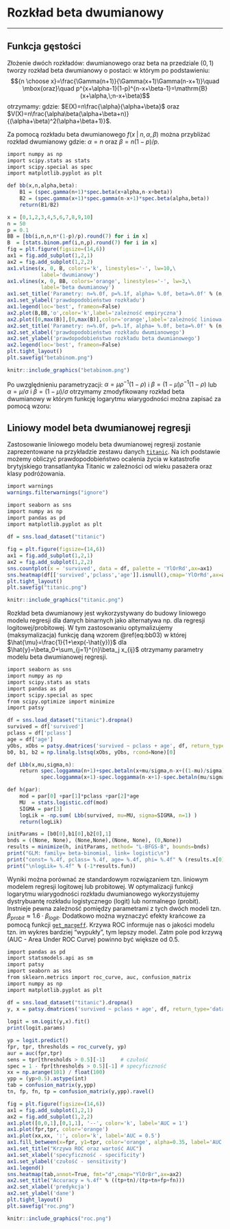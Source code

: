 # Rozkład beta dwumianowy {#R5}

---

## Funkcja gęstości {#R51}

Złożenie dwóch rozkładów: dwumianowego oraz beta na przedziale $(0,1)$ tworzy rozkład beta dwumianowy o postaci:
\begin{equation}
f(x\;|\;n,\alpha,\beta)=\displaystyle\underbrace{{n\choose x}\;p^x (1-p)^{n-x}}_{\mbox{rozkład dwumianowy}} \cdot \displaystyle\underbrace{\frac{1}{\mathrm{B}(\alpha,\beta)}p^{\alpha-1}(1-p)^{\beta-1}}_{\mbox{rozkład beta}}
(\#eq:bb01)
\end{equation}
w którym po podstawieniu:
$${n \choose x}=\frac{\Gamma(n+1)}{\Gamma(x+1)\Gamma(n-x+1)}\quad \mbox{oraz}\quad p^{x+\alpha-1}(1-p)^{n-x+\beta-1}=\mathrm{B}(x+\alpha,\;n-x+\beta)$$
otrzymamy:
\begin{equation}
f(x\;|\;n,\alpha,\beta)=\frac{\Gamma(n+1)}{\Gamma(x+1)\Gamma(n-x+1)}\cdot\frac{1}{\mathrm{B}(\alpha,\beta)}\cdot \mathrm{B}(x+\alpha, \;n-x+\beta)
(\#eq:bb02)
\end{equation}
gdzie: 
$E(X)=n\frac{\alpha}{\alpha+\beta}$ oraz $V(X)=n\frac{\alpha\beta(\alpha+\beta+n)}{(\alpha+\beta)^2(\alpha+\beta+1)}$.

Za pomocą rozkładu beta dwumianowego $f(x\;|\;n,\alpha,\beta)$ można przybliżać rozkład dwumianowy
gdzie: $\alpha=n$ oraz $\beta=n(1-p)/p$.
```r
import numpy as np
import scipy.stats as stats
import scipy.special as spec
import matplotlib.pyplot as plt

def bb(x,n,alpha,beta):
    B1 = (spec.gamma(n+1)*spec.beta(x+alpha,n-x+beta))
    B2 = (spec.gamma(x+1)*spec.gamma(n-x+1)*spec.beta(alpha,beta))
    return(B1/B2)

x = [0,1,2,3,4,5,6,7,8,9,10]
n = 50
p = 0.1
BB = [bb(i,n,n,n*(1-p)/p).round(7) for i in x]
B  = [stats.binom.pmf(i,n,p).round(7) for i in x]
fig = plt.figure(figsize=(14,6))
ax1 = fig.add_subplot(1,2,1)
ax2 = fig.add_subplot(1,2,2)
ax1.vlines(x, 0, B, colors='k', linestyles='-', lw=10,\
           label='dwumianowy')   
ax1.vlines(x, 0, BB, colors='orange', linestyles='-', lw=3,\
           label='beta dwumianowy')
ax1.set_title('Parametry: n=%.0f, p=%.1f, alpha= %.0f, beta=%.0f' % (n,p,n,n*(1-p)/p))
ax1.set_ylabel('prawdopodobieństwo rozkładu')
ax1.legend(loc='best', frameon=False) 
ax2.plot(B,BB,'o',color='k',label='zależność empiryczna')
ax2.plot([0,max(B)],[0,max(B)],color='orange',label='zależność liniowa')
ax2.set_title('Parametry: n=%.0f, p=%.1f, alpha= %.0f, beta=%.0f' % (n,p,n,n*(1-p)/p))
ax2.set_xlabel('prawdopodobieństwo rozkładu dwumianowego')
ax2.set_ylabel('prawdopodobieństwo rozkładu beta dwumianowego')
ax2.legend(loc='best', frameon=False)
plt.tight_layout()
plt.savefig("betabinom.png")
```
```r
knitr::include_graphics("betabinom.png")
```

Po uwzględnieniu parametryzacji:
$\alpha=\mu\rho^{-1}(1-\rho)$ i $\beta=(1-\mu)\rho^{-1}(1-\rho)$ lub $\alpha=\mu/\sigma$ i  $\beta=(1-\mu)/\sigma$
otrzymamy zmodyfikowany rozkład beta dwumianowy w którym funkcję logarytmu wiarygodności można zapisać za pomocą wzoru:
\begin{equation}
LL=\ln\Gamma(n+1)+\ln \mathrm{B}\left(x+\frac{\mu}{\sigma},n-x+\frac{1-\mu}{\sigma}\right)-\ln\Gamma(x+1)-\ln\Gamma(n-x+1)-\ln \mathrm{B}\left(\frac{\mu}{\sigma},\frac{1-\mu}{\sigma}\right)
(\#eq:bb03)
\end{equation}

## Liniowy model beta dwumianowej regresji {#R52}

Zastosowanie liniowego modelu beta dwumianowej regresji zostanie zaprezentowane na przykładzie zestawu danych [`titanic`](https://github.com/mwaskom/seaborn-data/blob/master/titanic.csv). Na ich podstawie
możemy obliczyć prawdopodobieństwo ocalenia życia w katastrofie brytyjskiego transatlantyka Titanic w
zależności od wieku pasażera oraz klasy podróżowania.
```r
import warnings
warnings.filterwarnings("ignore")

import seaborn as sns
import numpy as np
import pandas as pd
import matplotlib.pyplot as plt
  
df = sns.load_dataset("titanic")

fig = plt.figure(figsize=(14,6))
ax1 = fig.add_subplot(1,2,1)
ax2 = fig.add_subplot(1,2,2)
sns.countplot(x = 'survived', data = df, palette = 'YlOrRd',ax=ax1)
sns.heatmap(df[['survived','pclass','age']].isnull(),cmap='YlOrRd',ax=ax2)
plt.tight_layout()
plt.savefig("titanic.png")
```
```r
knitr::include_graphics("titanic.png")
```
Rozkład beta dwumianowy jest wykorzystywany do budowy liniowego modelu regresji dla danych binarnych jako alternatywa np. dla regresji logitowej/probitowej. W tym zastosowaniu optymalizujemy (maksymalizacja) funkcję daną wzorem \@ref(eq:bb03) w której $\hat{\mu}=\frac{1}{1+\exp(-\hat{y})}$ dla $\hat{y}=\beta_0+\sum_{j=1}^{n}\beta_j x_{ij}$ otrzymamy parametry modelu beta dwumianowej regresji.

```r
import seaborn as sns
import numpy as np
import scipy.stats as stats
import pandas as pd
import scipy.special as spec
from scipy.optimize import minimize
import patsy

df = sns.load_dataset("titanic").dropna()
survived = df['survived']
pclass = df['pclass']
age = df['age']
yObs, xObs = patsy.dmatrices('survived ~ pclass + age', df, return_type='dataframe')
b0, b1, b2 = np.linalg.lstsq(xObs, yObs, rcond=None)[0]

def Lbb(x,mu,sigma,n):
    return spec.loggamma(n+1)+spec.betaln(x+mu/sigma,n-x+((1-mu)/sigma))-\
           spec.loggamma(x+1)-spec.loggamma(n-x+1)-spec.betaln(mu/sigma,(1-mu)/sigma)

def h(par):
    mod = par[0] +par[1]*pclass +par[2]*age
    MU  = stats.logistic.cdf(mod)
    SIGMA = par[3]
    logLik = -np.sum( Lbb(survived, mu=MU, sigma=SIGMA, n=1) )
    return(logLik)

initParams = [b0[0],b1[0],b2[0],1]
bnds = ((None, None), (None,None),(None, None), (0,None))
results = minimize(h, initParams, method= "L-BFGS-B", bounds=bnds)
print("GLM: family= beta-binomial, link= logistic\n")
print("const= %.4f, pclass= %.4f, age= %.4f, phi= %.4f" % (results.x[0],results.x[1],results.x[2],results.x[3]))
print("\nlogLik= %.4f" % (-1*results.fun))
```
Wyniki można porównać ze standardowym rozwiązaniem tzn. liniowym modelem regresji logitowej lub probitowej. W optymalizacji funkcji logarytmu wiarygodności rozkładu dwumianowego wykorzystujemy dystrybuantę rozkładu logistycznego (logit) lub normalnego (probit). Instnieje pewna zależność pomiędzy parametrami z tych dwóch modeli tzn. $\beta_{probit} \approx 1.6\cdot\beta_{logit}$. Dodatkowo można wyznaczyć efekty krańcowe za pomocą funkcji [`get_margeff`](https://www.statsmodels.org/dev/generated/statsmodels.discrete.discrete_model.CountResults.get_margeff.html). Krzywa ROC informuje nas o jakości modelu tzn. im wykres bardziej "wypukły", tym lepszy model. Zatm pole pod krzywą (AUC - Area Under ROC Curve) powinno być większe od $0.5$.
```r
import pandas as pd
import statsmodels.api as sm
import patsy
import seaborn as sns
from sklearn.metrics import roc_curve, auc, confusion_matrix
import numpy as np
import matplotlib.pyplot as plt

df = sns.load_dataset("titanic").dropna()
y, x = patsy.dmatrices('survived ~ pclass + age', df, return_type='dataframe')
      
logit = sm.Logit(y,x).fit()
print(logit.params)

yp = logit.predict()
fpr, tpr, thresholds = roc_curve(y, yp)
aur = auc(fpr,tpr)
sens = tpr[thresholds > 0.5][-1]     # czułość
spec = 1 - fpr[thresholds > 0.5][-1] # specyficzność
xx = np.arange(101) / float(100)
ypp = (yp>0.5).astype(int)
tab = confusion_matrix(y,ypp)
tn, fp, fn, tp = confusion_matrix(y,ypp).ravel()

fig = plt.figure(figsize=(14,6))
ax1 = fig.add_subplot(1,2,1)
ax2 = fig.add_subplot(1,2,2)
ax1.plot([0,0,1],[0,1,1], '--', color='k', label='AUC = 1')
ax1.plot(fpr,tpr, color='orange')
ax1.plot(xx,xx, ':', color='k', label='AUC = 0.5')
ax1.fill_between(x=fpr, y1=tpr, color='orange', alpha=0.35, label='AUC = %.4f' % aur)
ax1.set_title("Krzywa ROC oraz wartość AUC")
ax1.set_xlabel('specyficzność - specificity')
ax1.set_ylabel('czułość - sensitivity')
ax1.legend()
sns.heatmap(tab,annot=True, fmt="d",cmap="YlOrBr",ax=ax2)
ax2.set_title("Accuracy = %.4f" % ((tp+tn)/(tp+tn+fp+fn)))
ax2.set_xlabel('predykcja')
ax2.set_ylabel('dane')
plt.tight_layout()
plt.savefig("roc.png")
```
```r
knitr::include_graphics("roc.png")
```
